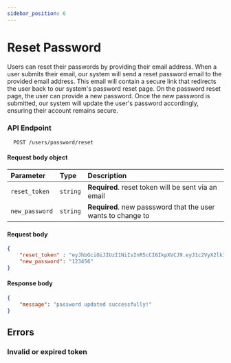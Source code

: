 ```yaml
---
sidebar_position: 6
---
```


# Reset Password

Users can reset their passwords by providing their email address. When a user submits their email, our system will send
a reset password email to the provided email address. This email will contain a secure link that redirects the user back
to our system's password reset page. On the password reset page, the user can provide a new password. Once the new password
is submitted, our system will update the user's password accordingly, ensuring their account remains secure.

### **API Endpoint**

```http
  POST /users/password/reset
```


#### Request body object

| Parameter     | Type     | Description                                                                    |
| :------------ | :------- | :----------------------------------------------------------------------------- |
| `reset_token` | `string` | **Required**. reset token will be sent via an email |
| `new_password` | `string` | **Required**. new passsword that the user wants to change to |

#### **Request body**

```json
{
    "reset_token" : "eyJhbGciOiJIUzI1NiIsInR5cCI6IkpXVCJ9.eyJ1c2VyX2lkIjo1LCJpYXQiOjE2OTE1NzQxODAsImV4cCI6MTY5MTU3NTk4MH0.2ggdmlPnfIprFfrlIKyIHPNssk-oN9-KAeQ66kbQ470",
    "new_password": "123456"
}
```

#### **Response body**

```json
{
    "message": "password updated successfully!"
}
```

## Errors

### Invalid or expired token

<Template
    status={404}
    description="if the reset token is invalid or expired, it will return the following."
/>

```json
{
    "message": "Incorrect token or it is expired!"
}
```

### token does not exist

<Template
    status={404}
    description="if the reset token does not exist, it will return the following."
/>

```json
{
    "message": "User with this token does not exist!"
}
```